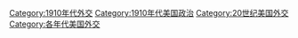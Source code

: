[[Category:1910年代外交|Category:1910年代外交]]
[[Category:1910年代美国政治|Category:1910年代美国政治]]
[[Category:20世纪美国外交|Category:20世纪美国外交]]
[[Category:各年代美国外交|Category:各年代美国外交]]
